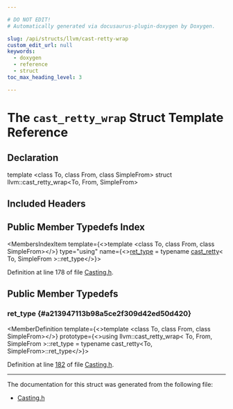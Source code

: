 ```yaml
---

# DO NOT EDIT!
# Automatically generated via docusaurus-plugin-doxygen by Doxygen.

slug: /api/structs/llvm/cast-retty-wrap
custom_edit_url: null
keywords:
  - doxygen
  - reference
  - struct
toc_max_heading_level: 3

---
```





# The `cast_retty_wrap` Struct Template Reference

<DoxygenPage pluginConfig={pluginConfig}>



## Declaration

<CodeBlock>template &lt;class To, class From, class SimpleFrom&gt;
struct llvm::cast_retty_wrap&lt;To, From, SimpleFrom&gt;</CodeBlock>

## Included Headers

<IncludesList>
<IncludesListItem
  filePath="llvm/Support/Casting.h"
  permalink="/docs/api/files/include/include/llvm/include/llvm/support/casting-h"
  isLocal="true" />
</IncludesList>

## Public Member Typedefs Index

<MembersIndex>

<MembersIndexItem
  template={<>template &lt;class To, class From, class SimpleFrom&gt;</>}
  type="using"
  name={<><a href="#a213947113b98a5ce2f309d42ed50d420">ret&#95;type</a> = typename <a href="/docs/api/structs/llvm/cast-retty">cast&#95;retty</a>&lt; To, SimpleFrom &gt;::ret&#95;type</>}>
</MembersIndexItem>

</MembersIndex>


Definition at line 178 of file <a href="/docs/api/files/include/include/llvm/include/llvm/support/casting-h">Casting.h</a>.

<SectionDefinition>

## Public Member Typedefs

### ret&#95;type {#a213947113b98a5ce2f309d42ed50d420}

<MemberDefinition
  template={<>template &lt;class To, class From, class SimpleFrom&gt;</>}
  prototype={<>using llvm::cast&#95;retty&#95;wrap&lt; To, From, SimpleFrom &gt;::ret&#95;type =  typename cast&#95;retty&lt;To, SimpleFrom&gt;::ret&#95;type</>}>

Definition at line <a href="/docs/api/files/include/include/llvm/include/llvm/support/casting-h/#l00182">182</a> of file <a href="/docs/api/files/include/include/llvm/include/llvm/support/casting-h">Casting.h</a>.
</MemberDefinition>

</SectionDefinition>

<hr/>

The documentation for this struct was generated from the following file:

<ul>
<li><a href="/docs/api/files/include/include/llvm/include/llvm/support/casting-h">Casting.h</a></li>
</ul>

</DoxygenPage>
